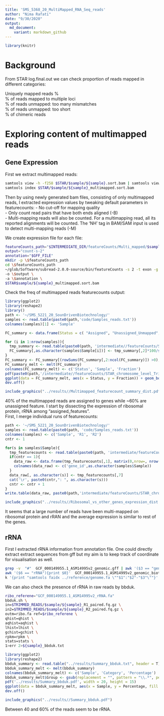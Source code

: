 ```yaml
---
title: 'SMS_5368_20_MultiMapped_RNA_Seq_reads'
author: "Nima Rafati"
date: "9/30/2020"
output:
  md_document:
    variant: markdown_github
---
```


```r
library(knitr)
```

# Background
From STAR log.final.out we can check proportion of reads mapped in different categories:  

Uniquely mapped reads %  
% of reads mapped to multiple loci  
% of reads unmapped: too many mismatches  
% of reads unmapped: too short  
% of chimeric reads   

# Exploring content of multimapped reads

## Gene Expression 
First we extract multimapped reads:  
```bash
samtools view -h -f258 $STAR/$sample/${sample}.sort.bam | samtools view -bS - >$STAR/$sample/${sample}_multimapped.sort.bam
samtools index $STAR/$sample/${sample}_multimapped.sort.bam
```

Then by using newly generated bam files, consisting of only multimapped reads,  I extracted expression values by tweaking default parameters in featurecounts:
- No cut-off for mapping quality   
- Only count read pairs that have both ends aligned (-B)  
- Multi-mapping reads will also be counted. For a multimapping read, all its reported alignments will be counted. The 'NH' tag in BAM/SAM input is used to detect multi-mapping reads (-M)  

We create expression file for each file:  
```bash
featureCounts_path="$INTERMEDIATE_DIR/featureCounts/Multi_mapped/$sample/"
output="count-s-2"
annotation="$GFF_FILE"
mkdir -p \$featureCounts_path
cd \$featureCounts_path
~/glob/Software/subread-2.0.0-source/bin/featureCounts -s 2 -t exon -g locus_tag -F GFF -C -T $THREADS -p -B -M \
-o \$output \
-a \$annotation \
$STAR$sample/${sample}_multimapped.sort.bam
```


Check the freq of multimapped reads featurecounts output:  
```r
library(ggplot2)
library(reshape2)
library()
path <- '~/SMS_5221_20_SounDrivenBiotechnology/'
samples <- read.table(paste0(path,'code/Samples_reads.txt'))
colnames(samples)[1] <- 'Sample'

FC_summary <- data.frame(Status = c( "Assigned", "Unassigned_Unmapped", "Unassigned_Read_Type", "Unassigned_Singleton", "Unassigned_MappingQuality", "Unassigned_Chimera", "Unassigned_FragmentLength", "Unassigned_Duplicate", "Unassigned_MultiMapping", "Unassigned_Secondary", "Unassigned_NonSplit", "Unassigned_NoFeatures", "Unassigned_Overlapping_Length", "Unassigned_Ambiguity"))

for (i in 1:nrow(samples)){
  tmp_summary <- read.table(paste0(path, 'intermediate//featureCounts/STAR_chromosome_level_Trimmed/',samples$Sample[i], '/count-s-2.summary'), header = T)
  FC_summary[,as.character(samples$Sample[i])] <- tmp_summary[,2]*100/sum(tmp_summary[,2])
}
FC_summary <- FC_summary[(rowSums(FC_summary[,2:ncol(FC_summary)]) >0),]
FC_summary_melt <- melt(FC_summary)
colnames(FC_summary_melt) <- c('Status', 'Sample', 'Fraction')
pdf(paste0(path,'/intermediate//featureCounts/STAR_chromosome_level_Trimmed/Multimapped_featurecount_summary_dist.pdf'), width = 10 ,height = 6)
ggplot(data = FC_summary_melt, aes(x = Status, y = Fraction)) + geom_boxplot()
dev.off()
```

```r
include_graphics("../results//Multimapped_featurecount_summary_dist.pdf")
```

40% of the multimapped reads are assigned to genes while ~60% are unassigned feature.  I start by dissecting the expression of ribosomal protein, rRNA among "assigned_features".  
First, I merge individual runs of featurecounts:  
```r
path <- '~/SMS_5221_20_SounDrivenBiotechnology/'
samples <- read.table(paste0(path, 'code/Samples_reads.txt'))
colnames(samples) <- c('Sample', 'R1', 'R2')
cntr <- 1

for(s in samples$Sample){
  tmp_featurecounts <- read.table(paste0(path, 'intermediate/featureCounts/STAR_chromosome_level_Trimmed/',s,'/count-s-2'), header = T, skip = 1)
  if(cntr == 1){
    data_raw <- data.frame(tmp_featurecounts[,1], matrix(0,nrow=, nrow(tmp_featurecounts), ncol=nrow(samples), byrow = T))
    colnames(data_raw) <- c('gene_id',as.character(samples$Sample))
  }
  data_raw[, as.character(s)] <- tmp_featurecounts[,7]
  cat('\r', paste0(cntr,": ", as.character(s)))
  cntr <- cntr + 1
}
write.table(data_raw, paste0(path,'intermediate/featureCounts/STAR_chromosome_level_Trimmed/merged_gene_counts.txt'), col.names = T, row.names = F, quote = F, sep = '\t')
```

```r
include_graphics("../results//Ribosomal_vs_other_genes_expression_dist.pdf")
```

It seems that a large number of reads have been multi-mapped on ribosomal protein and rRAN and the average expression is similar to rest of the genes. 

## rRNA  

First I extracted rRNA information from annotation file. One could directly extract extract sequences from gff but my aim is to keep track of coordinate for visualisation as well.  
```bash
grep -v  "#"  GCF_000149955.1_ASM14995v2_genomic.gff | awk '($3 == "gene"){OFS="\t";print $1,$4-1,$5,$7,$9}' | sed 's/ID=gene-//'  | sed 's/;.*gene_biotype=/\t/' | sed 's/;.*//' >GCF_000149955.1_ASM14995v2_genomic_bui_type.bed
awk '($6 == "rRNA"){print $0}'  GCF_000149955.1_ASM14995v2_genomic_biotype.bed >GCF_000149955.1_ASM14995v2_rRNA.bed
k '{print "samtools faidx ../reference/genome.fa \""$1":"$2"-"$3"\""}' GCF_000149955.1_ASM14995v2_rRNA.bed | sh >GCF_000149955.1_ASM14995v2_rRNA.fa
```

We can also check the presence of rRNA in raw reads by bbduk.  
```bash
ribo_referene="GCF_000149955.1_ASM14995v2_rRNA.fa"
bbduk.sh \
in=$TRIMMED_READS/$sample/${sample}_R1_paired.fq.gz \
in2=$TRIMMED_READS/$sample/${sample}_R2_paired.fq.gz \
outm=ribo.fa ref=$ribo_referene \
qhist=qhist \
aqhist=aqhist \
lhist=lhist \
gchist=gchist \
rpkm=rpkm \
stats=stats \
1>err 2>${sample}_bbduk.txt
```

```r
library(ggplot2)
library(reshape2)
bbduk_summary <- read.table("../results/Summary_bbduk.txt", header = T)
bbduk_summary_melt <- melt(bbduk_summary)
colnames(bbduk_summary_melt) <- c('Sample', 'Category', 'Percentage')
bbduk_summary_melt$Group <- gsub(replacement = "", pattern = "\\.*", perl = T, x = as.character(bbduk_summary_melt$Sample))
pdf('../results/Summary_bbduk.pdf', width = 20, height = 15)
ggplot(data = bbduk_summary_melt, aes(x = Sample, y = Percentage, fill = Category)) + geom_bar(stat="identity", color="black", position=position_dodge())
dev.off()
```


```r
include_graphics("../results//Summary_bbduk.pdf")
```


Between 40 and 60% of the reads seem to be rRNA. 
